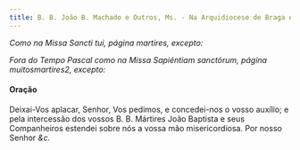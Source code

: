 ```yaml
---
title: B. B. João B. Machado e Outros, Ms. - Na Arquidiocese de Braga e noutros lugares
---
```


<em>Como na Missa Sancti tui, página martires, excepto:</em>

<em>
  Fora do Tempo Pascal como na Missa Sapiéntiam sanctórum, página
  muitosmartires2, excepto:
</em>

<h4 class="text-center">Oração</h4>
<div class="container-fluid">
  <div class="row">
    <span class="text-justify"></div>
    <span class="text-justify">
      Deixai-Vos aplacar, Senhor, Vos pedimos, e concedei-nos o vosso auxílio; e
      pela intercessão dos vossos B. B. Mártires João Baptista e seus
      Companheiros estendei sobre nós a vossa mão misericordiosa. Por nosso
      Senhor <em>&c.</em>
    </span>
</div>
